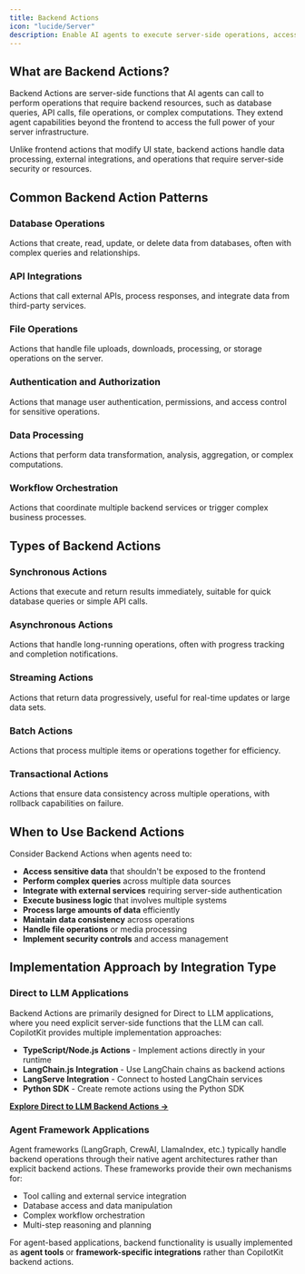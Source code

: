 ```yaml
---
title: Backend Actions
icon: "lucide/Server"
description: Enable AI agents to execute server-side operations, access databases, and integrate with external services.
---
```


## What are Backend Actions?

Backend Actions are server-side functions that AI agents can call to perform operations that require backend resources, such as database queries, API calls, file operations, or complex computations. They extend agent capabilities beyond the frontend to access the full power of your server infrastructure.

Unlike frontend actions that modify UI state, backend actions handle data processing, external integrations, and operations that require server-side security or resources.

<div className="grid grid-cols-1 md:grid-cols-2 gap-8">

<div>

## Common Backend Action Patterns

### **Database Operations**
Actions that create, read, update, or delete data from databases, often with complex queries and relationships.

### **API Integrations**
Actions that call external APIs, process responses, and integrate data from third-party services.

### **File Operations**
Actions that handle file uploads, downloads, processing, or storage operations on the server.

### **Authentication and Authorization**
Actions that manage user authentication, permissions, and access control for sensitive operations.

### **Data Processing**
Actions that perform data transformation, analysis, aggregation, or complex computations.

### **Workflow Orchestration**
Actions that coordinate multiple backend services or trigger complex business processes.

</div>

<div>

## Types of Backend Actions

### **Synchronous Actions**
Actions that execute and return results immediately, suitable for quick database queries or simple API calls.

### **Asynchronous Actions**
Actions that handle long-running operations, often with progress tracking and completion notifications.

### **Streaming Actions**
Actions that return data progressively, useful for real-time updates or large data sets.

### **Batch Actions**
Actions that process multiple items or operations together for efficiency.

### **Transactional Actions**
Actions that ensure data consistency across multiple operations, with rollback capabilities on failure.

</div>

</div>

## When to Use Backend Actions

Consider Backend Actions when agents need to:

- **Access sensitive data** that shouldn't be exposed to the frontend
- **Perform complex queries** across multiple data sources
- **Integrate with external services** requiring server-side authentication
- **Execute business logic** that involves multiple systems
- **Process large amounts of data** efficiently
- **Maintain data consistency** across operations
- **Handle file operations** or media processing
- **Implement security controls** and access management


## Implementation Approach by Integration Type

### **Direct to LLM Applications**

Backend Actions are primarily designed for Direct to LLM applications, where you need explicit server-side functions that the LLM can call. CopilotKit provides multiple implementation approaches:

- **TypeScript/Node.js Actions** - Implement actions directly in your runtime
- **LangChain.js Integration** - Use LangChain chains as backend actions  
- **LangServe Integration** - Connect to hosted LangChain services
- **Python SDK** - Create remote actions using the Python SDK

**[Explore Direct to LLM Backend Actions →](/direct-to-llm/guides/backend-actions)**

### **Agent Framework Applications**

Agent frameworks (LangGraph, CrewAI, LlamaIndex, etc.) typically handle backend operations through their native agent architectures rather than explicit backend actions. These frameworks provide their own mechanisms for:

- Tool calling and external service integration
- Database access and data manipulation  
- Complex workflow orchestration
- Multi-step reasoning and planning

For agent-based applications, backend functionality is usually implemented as **agent tools** or **framework-specific integrations** rather than CopilotKit backend actions. 